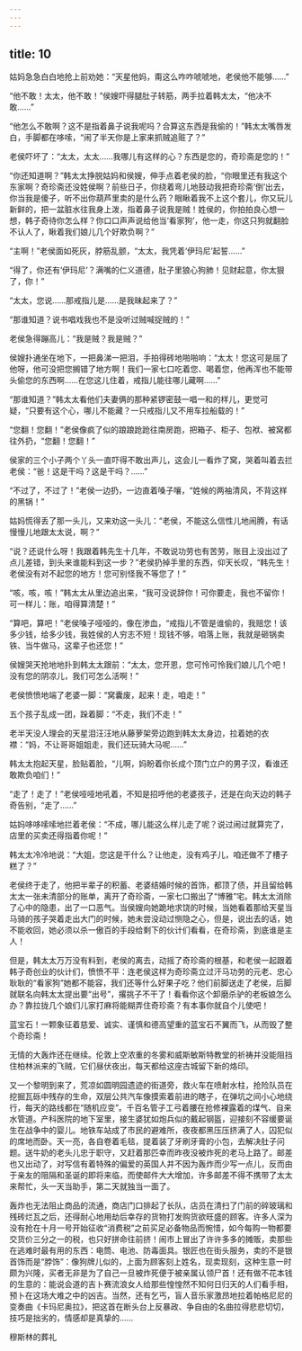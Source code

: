 ```yaml
---
---
---
```

title: 10
---



姑妈急急白白地抢上前劝她：“天星他妈，甭这么咋咋唬唬地，老侯他不能够……”

“他不敢！太太，他不敢！”侯嫂吓得腿肚子转筋，两手拉着韩太太，“他决不敢……”

“他怎么不敢啊？这不是指着鼻子说我呢吗？合算这东西是我偷的！”韩太太嘴唇发白，手脚都在哆嗦，“闹了半天你是上家来抓贼追赃了？”

老侯吓坏了：“太太，太太……我哪儿有这样的心？东西是您的，奇珍斋是您的！”

“你还知道啊？”韩太太挣脱姑妈和侯嫂，伸手点着老侯的脸，“你眼里还有我这个东家啊？奇珍斋还没姓侯啊？前些日子，你绕着弯儿地鼓动我把奇珍斋‘倒’出去，你当我是傻子，听不出你葫芦里卖的是什么药？眼瞅着我不上这个套儿，你又玩儿新鲜的，把一盆脏水往我身上泼，指着鼻子说我是贼！姓侯的，你拍拍良心想一想，韩子奇待你怎么样？你口口声声说给他当‘看家狗’，他一走，你这只狗就翻脸不认人了，瞅着我们娘儿几个好欺负啊？”

“主啊！”老侯面如死灰，脖筋乱颤，“太太，我凭着‘伊玛尼’起誓……”

“得了，你还有‘伊玛尼’？满嘴的仁义道德，肚子里狼心狗肺！见财起意，你太狠了，你！”

“太太，您说……那戒指儿是……是我昧起来了？”

“那谁知道？说书唱戏我也不是没听过贼喊捉贼的！”

老侯急得蹦高儿：“我是贼？我是贼？”

侯嫂扑通坐在地下，一把鼻涕一把泪，手拍得砖地啪啪响：“太太！您这可是屈了他呀，他可没把您搁错了地方啊！我们一家七口吃着您、喝着您，他再浑也不能带头偷您的东西啊……在您这儿住着，戒指儿能往哪儿藏啊……”

“那谁知道？”韩太太看他们夫妻俩的那种紧锣密鼓一唱一和的样儿，更觉可疑，“只要有这个心，哪儿不能藏？一只戒指儿又不用车拉船载的！”

“您翻！您翻！”老侯像疯了似的踉踉跄跄往南房跑，把箱子、柜子、包袱、被窝都往外扔，“您翻！您翻！”

侯家的三个小子两个丫头一直吓得不敢出声儿，这会儿一看炸了窝，哭着叫着去拦老侯：“爸！这是干吗？这是干吗？……”

“不过了，不过了！”老侯一边扔，一边直着嗓子嚷，“姓候的两袖清风，不背这样的黑锅！”

姑妈慌得丢了那一头儿，又来劝这一头儿：“老侯，不能这么信性儿地闹腾，有话慢慢儿地跟太太说，啊？”

“说？还说什么呀！我跟着韩先生十几年，不敢说功劳也有苦劳，账目上没出过了点儿差错，到头来谁能料到这一步？”老侯扔掉手里的东西，仰天长叹，“韩先生！老侯没有对不起您的地方！您可别怪我不等您了！”

“咳，咳，咳！”韩太太从里边追出来，“我可没说辞你！可你要走，我也不留你！可一样儿：账，咱得算清楚！”

“算吧，算吧！”老侯嗓子哑哑的，像在渗血，“戒指儿不管是谁偷的，我赔您！该多少钱，给多少钱，我姓侯的人穷志不短！现钱不够，咱落上账，我就是砸锅卖铁、当牛做马，这辈子也还您！”

侯嫂哭天抢地地扑到韩太太跟前：“太太，您开恩，您可怜可怜我们娘儿几个吧！没有您的阴凉儿，我们可怎么活啊！”

老侯愤愤地端了老婆一脚：“窝囊废，起来！走，咱走！”

五个孩子乱成一团，跺着脚：“不走，我们不走！”

老半天没人理会的天星泪汪汪地从藤萝架旁边跑到韩太太身边，拉着她的衣襟：“妈，不让哥哥姐姐走，我们还玩骑大马呢……”

韩太太抱起天星，脸贴着脸，“儿啊，妈盼着你长成个顶门立户的男子汉，看谁还敢欺负咱们！”

“走了！走了！”老侯哑哑地吼着，不知是招呼他的老婆孩子，还是在向天边的韩子奇告别，“走了……”

姑妈哆哆嗦嗦地拦着老侯：“不成，哪儿能这么样儿走了呢？说过闹过就算完了，店里的买卖还得指着你呢！”

韩太太冷冷地说：“大姐，您这是干什么？让他走，没有鸡子儿，咱还做不了槽子糕了？”

老侯终于走了，他把半辈子的积蓄、老婆结婚时候的首饰，都顶了债，并且留给韩太太一张未清部分的账单，离开了奇珍斋，一家七口搬出了“博雅”宅。韩太太消除了心中的隐患，出了一口恶气。当侯嫂向她跪地求饶的时候，当她看着那给天星当马骑的孩子哭着走出大门的时候，她未尝没动过恻隐之心，但是，说出去的话，她不能收回，她必须以杀一傲百的手段给剩下的伙计们看看，在奇珍斋，到底谁是主人！

但是，韩太太万万没有料到，老侯的离去，动摇了奇珍斋的根基，和老侯一起跟着韩子奇创业的伙计们，愤愤不平：连老侯这样为奇珍斋立过汗马功劳的元老、忠心耿耿的“看家狗”她都不能容，我们还等什么好果子吃？他们前脚送走了老侯，后脚就联名向韩太太提出要“出号”，撂挑子不干了！看看你这个卸磨杀驴的老板娘怎么办？靠拉拢几个娘们儿家打麻将能糊弄住奇珍斋？有本事你就自个儿使吧！

蓝宝石！一颗象征着慈爱、诚实、谨慎和德高望重的蓝宝石不翼而飞，从而毁了整个奇珍斋！

无情的大轰炸还在继续。伦敦上空浓重的冬雾和威斯敏斯特教堂的祈祷并没能阻挡住柏林派来的飞贼，它们昼伏夜出，每天都给这座古城留下新的烙印。

又一个黎明到来了，荒凉如圆明园遗迹的街道旁，救火车在喷射水柱，抢险队员在挖掘瓦砾中残存的生命，双层公共汽车像摸索着前进的瞎子，在弹坑之间小心地绕行，每天的路线都在“随机应变”。千百名管子工弓着腰在抢修裸露着的煤气、自来水管道。产科医院的地下室里，接生婆犹如炮兵似的戴起钢盔，迎接刻不容缓要诞生在战争中的婴儿。地铁车站成了市民的避难所，夜夜都黑压压挤满了人，囚犯似的席地而卧。天一亮，各自卷着毛毯，提着装了牙刷牙膏的小包，去解决肚子问题。送牛奶的老头儿忠于职守，又赶着那匹幸而昨夜没被炸死的老马上路了。邮差也又出动了，对写信有着特殊的偏爱的英国人并不因为轰炸而少写一点儿，反而由于亲友的阻隔和圣诞的即将来临，而使邮件大大增加，许多邮差不得不携带了太太来帮忙，头一天当助手，第二天就独当一面了。

轰炸也无法阻止商品的流通，商店门口排起了长队，店员在清扫了门前的碎玻璃和残砖烂瓦之后，还得耐心地用劫后幸存的货物打发购货欲旺盛的顾客。许多人深为没有抢在十月一号开始征收“消费税”之前买足必备物品而惋惜，如今每购一物都要交货价三分之一的税，也只好拼命往前挤！闹市上冒出了许许多多的摊贩，卖那些在逃难时最有用的东西：电筒、电池、防毒面具。银匠也在街头服务，卖的不是银首饰而是“脖饰”：像狗牌儿似的，上面为顾客刻上姓名，现卖现刻，这种生意一时颇为兴隆，买者无非是为了自己一旦被炸死便于被亲属认领尸首！还有做不花本钱的生意的：能说会道的吉卜赛流浪女人给那些惶惶然不知何日归天的人们看手相，预卜在这场大难之中的凶吉。当然，还有乞丐，盲人音乐家激昂地拉着帕格尼尼的变奏曲《卡玛尼奥拉》，把这首在断头台上反暴政、争自由的名曲拉得悲悲切切，技巧是拙劣的，情感却是真挚的……

穆斯林的葬礼